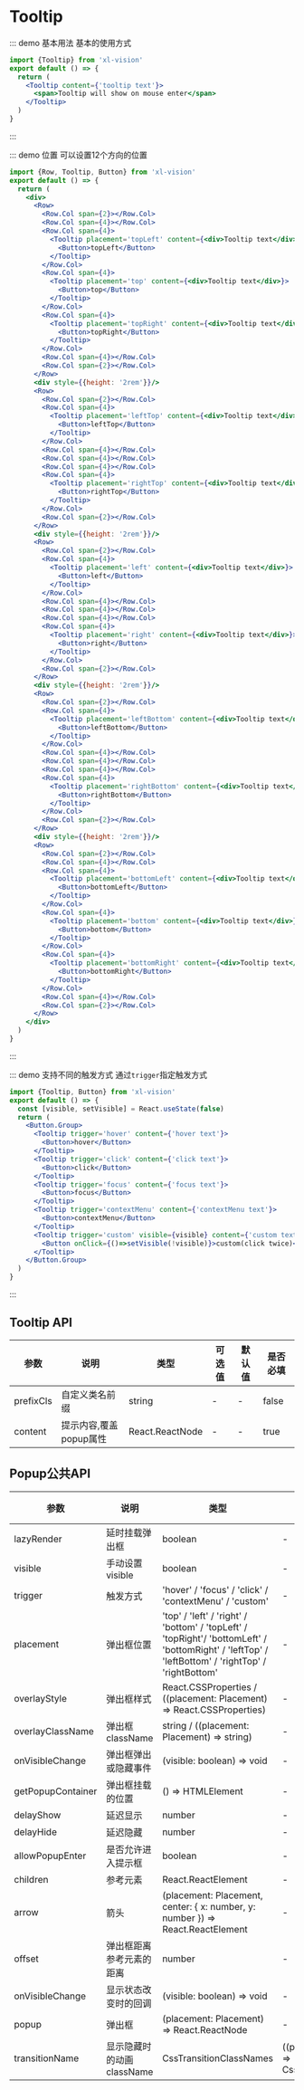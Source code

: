 
# Tooltip

::: demo 基本用法
基本的使用方式

```jsx
import {Tooltip} from 'xl-vision'
export default () => {
  return (
    <Tooltip content={'tooltip text'}>
      <span>Tooltip will show on mouse enter</span>
    </Tooltip>
  )
}
```

:::

::: demo 位置
可以设置12个方向的位置

```jsx
import {Row, Tooltip, Button} from 'xl-vision'
export default () => {
  return (
    <div>
      <Row>
        <Row.Col span={2}></Row.Col>
        <Row.Col span={4}></Row.Col>
        <Row.Col span={4}>
          <Tooltip placement='topLeft' content={<div>Tooltip text</div>}>
            <Button>topLeft</Button>
          </Tooltip>
        </Row.Col>
        <Row.Col span={4}>
          <Tooltip placement='top' content={<div>Tooltip text</div>}>
            <Button>top</Button>
          </Tooltip>
        </Row.Col>
        <Row.Col span={4}>
          <Tooltip placement='topRight' content={<div>Tooltip text</div>}>
            <Button>topRight</Button>
          </Tooltip>
        </Row.Col>
        <Row.Col span={4}></Row.Col>
        <Row.Col span={2}></Row.Col>
      </Row>
      <div style={{height: '2rem'}}/>
      <Row>
        <Row.Col span={2}></Row.Col>
        <Row.Col span={4}>
          <Tooltip placement='leftTop' content={<div>Tooltip text</div>}>
            <Button>leftTop</Button>
          </Tooltip>
        </Row.Col>
        <Row.Col span={4}></Row.Col>
        <Row.Col span={4}></Row.Col>
        <Row.Col span={4}></Row.Col>
        <Row.Col span={4}>
          <Tooltip placement='rightTop' content={<div>Tooltip text</div>}>
            <Button>rightTop</Button>
          </Tooltip>
        </Row.Col>
        <Row.Col span={2}></Row.Col>
      </Row>
      <div style={{height: '2rem'}}/>
      <Row>
        <Row.Col span={2}></Row.Col>
        <Row.Col span={4}>
          <Tooltip placement='left' content={<div>Tooltip text</div>}>
            <Button>left</Button>
          </Tooltip>
        </Row.Col>
        <Row.Col span={4}></Row.Col>
        <Row.Col span={4}></Row.Col>
        <Row.Col span={4}></Row.Col>
        <Row.Col span={4}>
          <Tooltip placement='right' content={<div>Tooltip text</div>}>
            <Button>right</Button>
          </Tooltip>
        </Row.Col>
        <Row.Col span={2}></Row.Col>
      </Row>
      <div style={{height: '2rem'}}/>
      <Row>
        <Row.Col span={2}></Row.Col>
        <Row.Col span={4}>
          <Tooltip placement='leftBottom' content={<div>Tooltip text</div>}>
            <Button>leftBottom</Button>
          </Tooltip>
        </Row.Col>
        <Row.Col span={4}></Row.Col>
        <Row.Col span={4}></Row.Col>
        <Row.Col span={4}></Row.Col>
        <Row.Col span={4}>
          <Tooltip placement='rightBottom' content={<div>Tooltip text</div>}>
            <Button>rightBottom</Button>
          </Tooltip>
        </Row.Col>
        <Row.Col span={2}></Row.Col>
      </Row>
      <div style={{height: '2rem'}}/>
      <Row>
        <Row.Col span={2}></Row.Col>
        <Row.Col span={4}></Row.Col>
        <Row.Col span={4}>
          <Tooltip placement='bottomLeft' content={<div>Tooltip text</div>}>
            <Button>bottomLeft</Button>
          </Tooltip>
        </Row.Col>
        <Row.Col span={4}>
          <Tooltip placement='bottom' content={<div>Tooltip text</div>}>
            <Button>bottom</Button>
          </Tooltip>
        </Row.Col>
        <Row.Col span={4}>
          <Tooltip placement='bottomRight' content={<div>Tooltip text</div>}>
            <Button>bottomRight</Button>
          </Tooltip>
        </Row.Col>
        <Row.Col span={4}></Row.Col>
        <Row.Col span={2}></Row.Col>
      </Row>
    </div>
  )
}

```

:::

::: demo 支持不同的触发方式
通过`trigger`指定触发方式

```jsx
import {Tooltip, Button} from 'xl-vision'
export default () => {
  const [visible, setVisible] = React.useState(false)
  return (
    <Button.Group>
      <Tooltip trigger='hover' content={'hover text'}>
        <Button>hover</Button>
      </Tooltip>
      <Tooltip trigger='click' content={'click text'}>
        <Button>click</Button>
      </Tooltip>
      <Tooltip trigger='focus' content={'focus text'}>
        <Button>focus</Button>
      </Tooltip>
      <Tooltip trigger='contextMenu' content={'contextMenu text'}>
        <Button>contextMenu</Button>
      </Tooltip>
      <Tooltip trigger='custom' visible={visible} content={'custom text'}>
        <Button onClick={()=>setVisible(!visible)}>custom(click twice)</Button>
      </Tooltip>
    </Button.Group>
  )
}

```

:::

## Tooltip API

| 参数   | 说明                                       | 类型            | 可选值 | 默认值 | 是否必填
| ------ | ------------------------------------------ | --------------- | ------ | ------ | --- |
| prefixCls | 自定义类名前缀            | string  | -  | -| false|
| content | 提示内容,覆盖popup属性            | React.ReactNode  | -  | -| true|

## Popup公共API

| 参数   | 说明                                       | 类型            | 可选值 | 默认值 | 是否必填
| ------ | ------------------------------------------ | --------------- | ------ | ------ | --- |
| lazyRender | 延时挂载弹出框           | boolean  | -  | - | true|
| visible | 手动设置visible           | boolean  | -  | - | false|
| trigger | 触发方式           | 'hover' / 'focus' / 'click' / 'contextMenu' / 'custom'  | -  | 'hover' | false|
| placement | 弹出框位置           |  'top' / 'left' / 'right' / 'bottom' / 'topLeft' / 'topRight'/ 'bottomLeft' / 'bottomRight' / 'leftTop' / 'leftBottom' / 'rightTop' / 'rightBottom'  | -  | 'bottom' | false|
| overlayStyle | 弹出框样式           | React.CSSProperties / ((placement: Placement) => React.CSSProperties)  | -  | - | false|
| overlayClassName | 弹出框className            | string / ((placement: Placement) => string)  | -  | - | false|
| onVisibleChange | 弹出框弹出或隐藏事件            | (visible: boolean) => void  | -  | - | false|
| getPopupContainer | 弹出框挂载的位置            | () => HTMLElement  | -  | ()=>document.body | false|
| delayShow | 延迟显示            | number  | -  | 0 | false|
| delayHide | 延迟隐藏            | number  | -  | 0 | false|
| allowPopupEnter | 是否允许进入提示框            | boolean  | -  | true | false|
| children | 参考元素            | React.ReactElement  | -  | - | true|
| arrow | 箭头           | (placement: Placement, center: { x: number, y: number }) => React.ReactElement  | -  | - | false|
| offset | 弹出框距离参考元素的距离            | number  | -  | - | false|
| onVisibleChange | 显示状态改变时的回调            | (visible: boolean) => void  | -  | - | false|
| popup | 弹出框            | (placement: Placement) => React.ReactNode  | -  | - | true|
| transitionName | 显示隐藏时的动画className            | CssTransitionClassNames | ((placement: Placement) => CssTransitionClassNames)  | -  | - | false|
